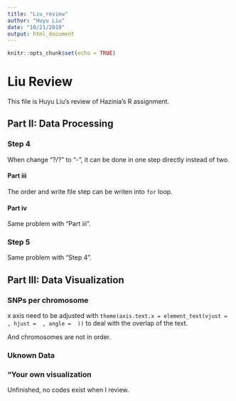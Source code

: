 ```yaml
---
title: "Liu_review"
author: "Huyu Liu"
date: "10/21/2019"
output: html_document
---
```


```r
knitr::opts_chunk$set(echo = TRUE)
```

# Liu Review

This file is Huyu Liu's review of Hazinia's R assignment.

## Part II: Data Processing

### Step 4

When change "?/?" to "-", it can be done in one step directly instead of two.

#### Part iii

The order and write file step can be writen into `for` loop.

#### Part iv

Same problem with "Part iii".

### Step 5

Same problem with "Step 4".

## Part III: Data Visualization

### SNPs per chromosome

x axis need to be adjusted with `theme(axis.text.x = element_text(vjust =  , hjust =  , angle =  ))` to deal with the overlap of the text.

And chromosomes are not in order.


### Uknown Data
### "Your own visualization
Unfinished, no codes exist when I review.

